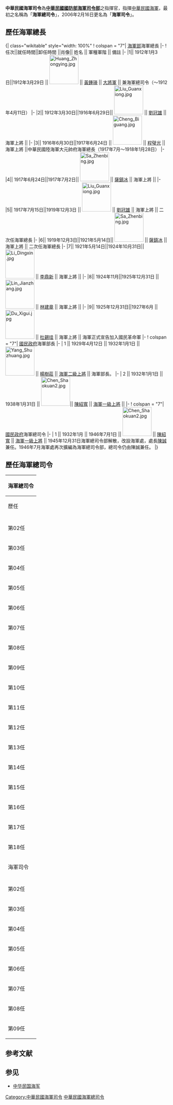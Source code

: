 {{unreferenced|time=2019-05-24T15:45:43+00:00}}
{{Political Post
|post            = 海軍司令
|body            = {{ROC}}
|flag            = File:Republic_of_China_Navy_(ROCN)_Logo.svg
|flagsize        = 150px
|flagcaption     = [[中華民國海軍|中華民國海軍]]徽章
|insignia        = ROC Commanding General of Navy Flag.svg
|insigniasize    = 150px
|insigniacaption = 中華民國海軍司令旗
|image           = File:海軍二級上將梅家樹2022.jpeg
|incumbent       = [[梅家樹|梅家樹]] 二級上將
|incumbentsince  = 2022年6月16日
|style           = 
|member_of       = 
|residence       = 辦公室：[[國防部海軍司令部|海軍司令部]]
|appointer       = [[中華民國總統|中華民國總統]]<br>[[中華民國行政院院長|中華民國行政院院長]]<br>[[中華民國國防部部長|中華民國國防部部長]]
|termlength      = 
|constituting_instrument = 國防部海軍司令部組織規程
|formation       = 1912年1月3日
|inaugural       = [[黃鍾瑛|黃鍾瑛]]
|deputy          = {{navy|ROC|name=中華民國海軍}}副司令
|website         = 
}}

'''中華民國海軍司令'''為'''[[中華民國|中華民國]][[國防部海軍司令部|國防部海軍司令部]]'''之指揮官，指揮[[中華民國海軍|中華民國海軍]]，最初之名稱為「'''海軍總司令'''」，2006年2月16日更名為「'''海軍司令'''」。

== 歷任海軍總長 ==
<onlyinclude>{| class="wikitable"  style="width: 100%"
! colspan = "7"| {{ROC-1912}}[[海軍部|海軍部]]海軍總長
|- 
! 任次||就任時間||卸任時間 ||肖像|| 姓名 || 軍種軍階 || 備註
|-
|1|| 1912年1月3日||1912年3月29日 || [[File:Huang_Zhongying.jpg|90px]] || [[黃鍾瑛|黃鍾瑛]] || [[大將軍|大將軍]] || 兼海軍總司令（～1912年4月11日）     
|-
|2|| 1912年3月30日||1916年6月29日|| [[File:Liu_Guanxiong.jpg|90px]] || [[劉冠雄|劉冠雄]] || 海軍上將 ||
|-
|3|| 1916年6月30日||1917年6月24日 || [[File:Cheng_Biguang.jpg|90px]] || [[程璧光|程璧光]] || 海軍上將 ||中華民國陸海軍大元帥府海軍總長（1917年7月～1918年1月28日）
|-
|4|| 1917年6月24日||1917年7月2日|| [[File:Sa_Zhenbing.jpg|90px]] || [[薩鎮冰|薩鎮冰]] || 海軍上將 || 
|-
|5|| 1917年7月15日||1919年12月3日 || [[File:Liu_Guanxiong.jpg|90px]] || [[劉冠雄|劉冠雄]] || 海軍上將 || 二次任海軍總長
|-
|6|| 1919年12月3日||1921年5月14日|| [[File:Sa_Zhenbing.jpg|90px]] || [[薩鎮冰|薩鎮冰]] || 海軍上將 || 二次任海軍總長
|-
|7|| 1921年5月14日||1924年10月31日|| [[File:Li_Dingxin.jpg|90px]] || [[李鼎新|李鼎新]] || 海軍上將 ||
|-
|8|| 1924年11月||1925年12月31日 || [[File:Lin_Jianzhang.jpg|90px]] || [[林建章|林建章]] || 海軍上將 ||
|-
|9|| 1925年12月31日||1927年6月 || [[File:Du_Xigui.jpg|90px]] || [[杜錫珪|杜錫珪]] || 海軍上將 || 海軍正式宣告加入國民革命軍
|- 
! colspan = "7"| {{ROC-1928}}[[國民政府|國民政府]]海軍部長
|-
| 1 || 1929年4月12日 || 1932年1月1日 || [[File:Yang_Shuzhuang.jpg|90px]] || [[楊樹莊|楊樹莊]] || [[海軍|海軍]][[二級上將|二級上將]] || 海軍部長。     
|-
| 2 || 1932年1月1日 || 1938年1月31日 || [[File:Chen_Shaokuan2.jpg|90px]]|| [[陳紹寬|陳紹寬]] || [[海軍|海軍]][[一級上將|一級上將]] ||
|- 
! colspan = "7"| {{ROC-1928}}[[國民政府|國民政府]]海軍總司令
|-
| 1 || 1932年1月 || 1946年7月1日 || [[File:Chen_Shaokuan2.jpg|90px]] || [[陳紹寬|陳紹寬]] || [[海軍|海軍]][[一級上將|一級上將]] || 1945年12月31日海軍總司令部解散，改設海軍處，處長[[陳誠|陳誠]]兼任。1946年7月海軍處再次擴編為海軍總司令部，總司令仍由陳誠兼任。
|}
== 歷任海軍總司令 ==
{| class="wikitable"  style="width: 100%" 
! colspan = "8"| {{ROC}}海軍總司令
|- 
! 歷任 || width=22% |任期時間 || {{Nowrap|任期天數}} || 圖片 || 姓名 || width=12% | 軍種軍階 || 備註 || 留洋軍事資歷
|-
| {{Nowrap|第01任}} || 1946年7月1日－1948年8月25日 || {{age in days|1946|7|1|1948|8|26}} || [[File:Chen_Cheng.jpg|90px]] || [[陳誠|陳誠]]||[[陸軍|陸軍]][[二級上將|二級上將]]|| [[參謀總長|參謀總長]]兼任 || 無
|- 
| 第02任 || 1948年8月25日－1952年4月15日 || {{age in days|1948|8|25|1952|4|15}} || [[File:Gui_Yongqing.jpg|90px]]  || {{Nowrap|[[桂永清|桂永清]]}} ||[[陸軍|陸軍]][[一級上將|一級上將]] ||與[[陳誠|陳誠]]為唯二[[中華民國陸軍|陸軍]]接管[[中華民國海軍|海軍]]的[[中華民國海軍|海軍]]總司令 || [[德國陸軍|德國陸軍]][[步兵|步兵]]學校
|-
| 第03任 || 1952年4月16日－1954年7月1日 || {{age in days|1952|4|16|1954|7|2}} ||[[File:Navy_(ROCN)_Admiral_Ma_Chi-chuang_海軍上將馬紀壯.jpg|90px]]  || [[馬紀壯|馬紀壯]]||[[海軍|海軍]][[二級上將|二級上將]] || 調任聯勤總司令 || [[美國|美國]][[佛羅里達州|佛羅里達州]][[美軍|美軍]]訓練團
|- 
| 第04任 || 1954年7月1日－1959年2月1日 || {{age in days|1954|7|1|1959|2|2}} || [[File:Replace_this_image_male.svg|90px]] || [[梁序昭|梁序昭]]||[[海軍|海軍]][[二級上將|二級上將]] || 調任國防部副部長 || [[美國海軍|美國海軍]]訓練團<br>[[美國|美國]]兩棲作戰訓練
|-
| 第05任 || 1959年2月1日－1965年1月25日 || {{age in days|1959|2|1|1965|1|26}} || [[File:Admiral_Ni_Yue-si_海軍總司令黎玉璽上將_(U.S._Navy_7th_Fleet_Commander_Vice_Admiral_Thomas_H._Moorer_calls_on_ROC_Defense_Minister_Yu_Ta-wei_美國海軍第七艦隊司令穆勒中將拜會國防部長俞大維).jpg|90px]] || [[黎玉璽|黎玉璽]]||[[海軍|海軍]][[一級上將|一級上將]] || 調任參謀總長 || [[美國|美國]][[邁阿密|邁阿密]]海訓團[[軍官|軍官]]班航海科
|- 
| 第06任 || 1965年1月25日－1965年8月16日 || {{age in days|1965|1|25|1965|8|17}} || [[File:Navy_(ROCN)_Admiral_Liu_Kwang-kai_海軍上將劉廣凱.jpg|90px]] || [[劉廣凱|劉廣凱]]||[[海軍|海軍]][[二級上將|二級上將]] ||調任參謀總長特別行政助理官 || [[英國皇家海軍|英國皇家海軍]]大學
|-
| 第07任 || 1965年8月16日－1970年7月1日 || {{age in days|1965|8|16|1970|7|2}} || [[File:Navy_(ROCN)_Admiral_Feng_Chi-chung_海軍上將馮啟聰.jpg|90px]] || [[馮啟聰|馮啟聰]]||[[海軍|海軍]][[二級上將|二級上將]] || 調任國防部聯合作戰研究委員會主任委員 || [[美國海軍|美國海軍]][[聖地牙哥|聖地牙哥]]兩棲作戰學校
|- 
| 第08任 || 1970年7月1日－1976年7月1日 || {{age in days|1970|7|1|1976|7|2}} ||[[File:Admiral_(ROCN)_Song_Chang-chih_海軍上將宋長志_201611221741_119992.png|90px]]  || [[宋長志|宋長志]]||[[海軍|海軍]][[一級上將|一級上將]] ||  調任參謀總長 || [[英國皇家海軍|英國皇家海軍]][[大學|大學]]
|-
| 第09任 || 1976年7月2日－1983年5月15日 || {{age in days|1976|7|2|1983|5|16}} || [[File:Navy_(ROCN)_Admiral_Tsou_Chien_海軍上將鄒堅.jpg|90px]] || [[鄒堅|鄒堅]]||[[海軍|海軍]][[二級上將|二級上將]] || 調任副參謀總長兼執行官 || [[英國皇家海軍|英國皇家海軍]][[大學|大學]]<br>[[英國皇家海軍|英國皇家海軍]]專科學校
|- 
| 第10任 || 1983年5月16日－1988年6月1日 || {{age in days|1983|5|16|1988|6|2}} || [[File:Admiral_(ROCN)_Liu_Ho-chien_海軍上將劉和謙_201611221821_114287.png|90px]] || [[劉和謙|劉和謙]]||[[海軍|海軍]][[一級上將|一級上將]] || || [[美國海軍|美國海軍]]兩棲作戰班<br>[[美國海軍|美國海軍]][[海軍研究院|PG學院]]<br>[[美國海軍|美國海軍]][[大學|大學]]
|-
| 第11任 || 1988年6月1日－1992年5月1日 || {{age in days|1988|6|1|1992|5|2}}  || [[File:Navy_(ROCN)_Admiral_Yeh_Chang-tung_海軍上將葉昌桐_201611221821_460335.png|90px]] || [[葉昌桐|葉昌桐]]||[[海軍|海軍]][[二級上將|二級上將]] ||  || [[美國海軍|美國海軍]]砲儀學校<br>[[美國海軍|美國海軍]][[海軍研究院|研究院]]<br>[[美國海軍|美國海軍]][[大學|大學]]作戰指揮班
|- 
| 第12任 || 1992年5月1日－1994年4月16日 || {{age in days|1992|5|1|1994|4|17}} || [[File:Admiral_Chuang_Ming-yao_海軍二級上將莊銘耀.jpg|90px]] || [[莊銘耀|莊銘耀]]||[[海軍|海軍]][[二級上將|二級上將]] ||  首位[[本省人|臺灣本省籍]]出身 || [[美國海軍|美國海軍]][[參謀|參謀]][[大學|大學]]指揮作戰班
|-
| 第13任 || 1994年4月16日－1997年4月16日 || {{age in days|1994|4|16|1997|4|17}} || [[File:Navy_(ROCN)_Admiral_Ku_Chung-lien_海軍上將顧崇廉.jpg|90px]] || [[顧崇廉|顧崇廉]]||[[海軍|海軍]][[二級上將|二級上將]]||  || [[美國海軍|美國海軍]][[美國海軍戰爭學院|戰爭學院]]
|- 
| 第14任 || 1997年4月16日－1999年2月1日 || {{age in days|1997|4|16|1999|2|2}} || [[File:Navy_(ROCN)_Admiral_Wu_Shih-wen_海軍上將伍世文_201611221830_559538.png|90px]] || [[伍世文|伍世文]]||[[海軍|海軍]][[二級上將|二級上將]]||調任國防部副部長 || [[美國海軍|美國海軍]][[美國海軍戰爭學院|戰爭學院]]函授班
|-
| 第15任 || 1999年2月1日－2002年2月1日 || {{age in days|1999|2|1|2002|2|2}} || [[File:201611221831_452561_Admiral_(ROCN)_Lee_Jye_海軍總司令李傑上將.png|90px]] || [[李傑_(臺灣)|李　傑]]||[[海軍|海軍]][[一級上將|一級上將]]|| 第一位[[潛艦|潛艦]]出身的[[中華民國海軍|海軍]]總司令<br>調任參謀總長 || [[美國海軍|美國海軍]][[美國海軍戰爭學院|戰爭學院]]函授班
|- 
| 第16任 || 2002年2月1日－2005年2月1日 || {{age in days|2002|2|1|2005|2|2}} || [[File:Navy_(ROCN)_Admiral_Miao_Yung-ching_海軍上將苗永慶_201611221831_289745.png|90px]]  || [[苗永慶|苗永慶]]||[[海軍|海軍]][[二級上將|二級上將]] ||  || [[美國海軍|美國海軍]][[參謀|參謀]][[大學|大學]]
|-
| 第17任 || 2005年2月1日－2006年2月16日 || {{age in days|2005|2|1|2006|2|17}} || [[File:Marine_Corps_(ROCMC)_General_Chen_Pang-chih_as_Commander-in-chief_of_the_Navy_(ROCN)_海軍總司令_陸戰隊上將陳邦治.png|90px]] || [[陳邦治|陳邦治]]||[[海軍陸戰隊|海軍陸戰隊]][[二級上將|二級上將]] || 第一位海軍陸戰隊官科出身的海軍總司令<br>第二個臺灣本省籍出身 || 無
|-
|第18任|| 2006年2月16日－2006年2月17日 || {{age in days|2006|2|16|2006|2|17}} || [[File:Admiral_Lin_Chen-yi_海軍二級上將林鎮夷.png|90px]] || {{Nowrap|[[林鎮夷|林鎮夷]]}} ||[[海軍|海軍]][[一級上將|一級上將]] || 2006年2月17日，國防部組織法實施，「海軍總司令」改為「海軍司令」 || 無
|-
! colspan = "8"| {{ROC}}海軍司令
|-
|{{Nowrap|第01任}}|| 2006年2月17日－2007年5月21日 || {{age in days|2006|2|17|2007|5|21}} || [[File:Admiral_Lin_Chen-yi_海軍二級上將林鎮夷.png|90px]] || {{Nowrap|[[林鎮夷|林鎮夷]]}} ||[[海軍|海軍]][[一級上將|一級上將]] || 調任國防部軍備副部長、參謀總長（晉升一級上將） || 無
|-
|第02任|| 2007年5月21日－2009年5月21日 || {{age in days|2007|5|21|2009|5|21}} || [[File:Navy_(ROCN)_Admiral_Wang_Li-shen_海軍上將王立申_201611221842_773055.png|90px]] || [[王立申|王立申]]||[[海軍|海軍]][[二級上將|二級上將]] ||   || [[美國海軍|美國海軍]][[美國海軍戰爭學院|戰爭學院]]戰略[[教育|教育]]學函授班<br>[[美國海軍|美國海軍]][[潛艇|潛艇]]學校<br>{{Link-en|南非海軍|South African Navy}}參謀大學
|- 
|第03任|| 2009年5月21日－2011年5月16日 || {{age in days|2009|5|21|2011|5|16}} ||[[File:Admiral_(ROCN)_Kao_Kuang-chi_海軍上將高廣圻.jpg|90px]]  || [[高廣圻|高廣圻]]||[[海軍|海軍]][[二級上將|二級上將]] || 曾任參謀總長、國防部長<br>調任副參謀總長兼執行官 || [[美國海軍|美國海軍]][[美國海軍戰爭學院|戰爭學院]]
|-
|第04任|| 2011年5月16日－2013年8月1日 || {{age in days|2011|5|16|2013|8|1}}  || [[File:Navy_(ROCA)_Admiral_Tung_Hsiang-lung_海軍上將董翔龍_(Flickr_id_6048790104).jpg|90px]] || [[董翔龍|董翔龍]]||[[海軍|海軍]][[二級上將|二級上將]]||現任[[國軍退除役官兵輔導委員會|國軍退除役官兵輔導委員會]]主任委員（文職） || [[美國海軍|美國海軍]][[海軍研究院|研究院]][[電腦|電腦]][[博士|博士]]<br>[[美國海軍|美國海軍]][[美國海軍戰爭學院|戰爭學院]]
|-
|第05任|| 2013年8月1日－2015年1月30日 || {{age in days|2013|8|1|2015|1|30}}  ||[[File:Navy_(ROCN)_Admiral_Chen_Yeong-kang_海軍上將陳永康_(201301260731494557324653_苗栗縣後指部102年後備軍人晉任暨幹部表揚典禮).jpg|90px]] || [[陳永康_(臺灣軍事將領)|陳永康]]||[[海軍|海軍]][[二級上將|二級上將]]|| 調任國防部軍政副部長（文職） || [[美國海軍|美國海軍]][[美國海軍戰爭學院|戰爭學院]]
|-
|第06任|| 2015年1月30日－2016年6月1日 || {{age in days|2015|1|30|2016|6|1}} || [[File:(Cropped)_Promotion_of_Lee_Hsi-ming_to_Admiral_李喜明晉任海軍上將_(20150130_總統主持國軍重要幹部晉任布達授階典禮).png|90px]] || [[李喜明|李喜明]]||[[海軍|海軍]][[二級上將|二級上將]]|| 調任國防部軍政副部長（首位現役軍職出任）、參謀總長  || [[美國海軍|美國海軍]][[美國海軍戰爭學院|戰爭學院]]
|-
|第07任|| 2016年6月1日－2020年1月15日 || {{age in days|2016|6|1|2020|1|15}} || [[File:司令海軍上將黃曙光.png|90px]] || [[黃曙光|黃曙光]]||[[海軍|海軍]][[二級上將|二級上將]]|| 調任[[國防部參謀本部|國防部參謀本部]]參謀總長 || 無
|-
|第08任|| 2020年1月16日－2022年6月15日||  {{age in days|2020|1|16|2022|6|15}}|| [[File:Navy_(ROCN)_Admiral_Liu_Chih-pin_海軍上將劉志斌_(20200116_海軍司令).png|90px]] || [[劉志斌|劉志斌]]||[[海軍|海軍]][[二級上將|二級上將]]||曾任參謀本部副參謀總長執行官<br>第三個臺灣本省籍出身<br>調任國防大學校長 || 無
|-
|第09任|| 2022年6月16日－||  || [[File:海軍二級上將梅家樹2022.jpeg|90px]] ||[[梅家樹|梅家樹]] ||[[海軍|海軍]][[二級上將|二級上將]]|| 曾任參謀本部副參謀總長執行官 <br>第四個臺灣本省籍出身 ||無 
|}</onlyinclude>

== 参考文献 ==
{{Reflist}}

== 参见 ==
* [[中华民国海军|中华民国海军]]

{{中華民國海軍司令}}
{{中華民國海軍}}
{{中華民國現役二級上將}}

[[Category:中華民國海軍司令|Category:中華民國海軍司令]]
[[Category:中華民國海軍總司令|]]